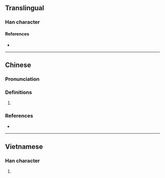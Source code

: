 {{character info}}
==Translingual==

===Han character===
{{Han char|rn=30|rad=口|as=08|sn=11|four=|canj=RQMB|ids=⿰口青}}

====References====
* {{Han ref|kx=1381.260|hdz=10635.130|uh=5568|ud=21864}}

----

==Chinese==
{{zh-forms}}

===Pronunciation===
{{zh-pron
|m=qíng,yīng
|c=jing1
|cat=
}}

===Definitions===
{{zh-hanzi}}

# {{rfdef|zh}}

===References===
* {{R:yue:Jyutping Database}}

----
==Vietnamese==

===Han character===
{{vi-hantu|[[xênh]]|rs=口08}}

# {{rfdef|vi|sort=口08}}